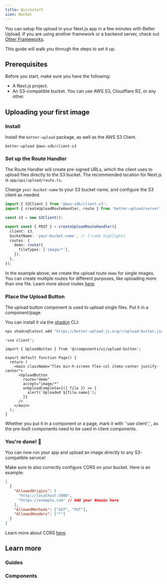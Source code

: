 ```yaml
---
title: Quickstart
icon: Rocket
---
```


You can setup file upload in your Next.js app in a few minutes with Better Upload. If you are using another framework or a backend server, check out [Other Frameworks](/other-frameworks).

This guide will walk you through the steps to set it up.

## Prerequisites

Before you start, make sure you have the following:

- A Next.js project.
- An S3-compatible bucket. You can use AWS S3, Cloudflare R2, or any other.

## Uploading your first image

<Steps>

<Step>

### Install

Install the `better-upload` package, as well as the AWS S3 Client.

```package-install
better-upload @aws-sdk/client-s3
```

</Step>

<Step>

### Set up the Route Handler

The Route Handler will create pre-signed URLs, which the client uses to upload files directly to the S3 bucket. The recommended location for Next.js is `app/api/upload/route.ts`.

Change `your-bucket-name` to your S3 bucket name, and configure the S3 client as needed.

```ts title="app/api/upload/route.ts"
import { S3Client } from '@aws-sdk/client-s3';
import { createUploadRouteHandler, route } from 'better-upload/server';

const s3 = new S3Client();

export const { POST } = createUploadRouteHandler({
  client: s3,
  bucketName: 'your-bucket-name', // [!code highlight]
  routes: {
    demo: route({
      fileTypes: ['image/*'],
    }),
  },
});
```

In the example above, we create the upload route `demo` for single images. You can create multiple routes for different purposes, like uploading more than one file. Learn more about routes [here](/routes).

</Step>

<Step>

### Place the Upload Button

The upload button component is used to upload single files. Put it in a component/page.

You can install it via the [shadcn](https://ui.shadcn.com/) CLI:

```bash
npx shadcn@latest add "https://better-upload.js.org/r/upload-button.json"
```

```tsx title="app/page.tsx"
'use client';

import { UploadButton } from '@/components/ui/upload-button';

export default function Page() {
  return (
    <main className="flex min-h-screen flex-col items-center justify-center">
      <UploadButton
        route="demo"
        accept="image/*"
        onUploadComplete={({ file }) => {
          alert(`Uploaded ${file.name}`);
        }}
      />
    </main>
  );
}
```

<Callout type="warn">
  Whether you put it in a component or a page, mark it with `'use client';`, as
  the pre-built components need to be used in client components.
</Callout>

</Step>

<Step>

### You're done! 🎉

You can now run your app and upload an image directly to any S3-compatible service!

<Accordions>
<Accordion title="CORS Configuration">

Make sure to also correctly configure CORS on your bucket. Here is an example:

```json
[
  {
    "AllowedOrigins": [
      "http://localhost:3000",
      "https://example.com" // Add your domain here
    ],
    "AllowedMethods": ["GET", "PUT"],
    "AllowedHeaders": ["*"]
  }
]
```

Learn more about CORS [here](https://docs.aws.amazon.com/AmazonS3/latest/userguide/ManageCorsUsing.html).

</Accordion>
</Accordions>

</Step>

</Steps>

## Learn more

### Guides

<Cards>

<Card
  href="/routes"
  title="Upload Routes"
  description="Configure upload routes for different behaviors."
/>
<Card
  href="/hooks"
  title="Client Hooks"
  description="Use client-side hooks to easily upload files."
/>
<Card
  href="/other-frameworks"
  title="Other Frameworks"
  description="Use Better Upload in other frameworks."
/>

</Cards>

### Components

<Cards>

<Card
  href="/components/upload-button"
  title="Upload Button"
  description="A button that uploads a single file."
/>
<Card
  href="/components/upload-dropzone"
  title="Upload Dropzone"
  description="A dropzone that uploads multiple files."
/>

</Cards>
